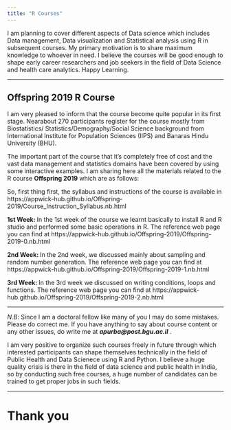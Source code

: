 ```yaml
---
title: "R Courses"
---
```


I am planning to cover different aspects of Data science which includes Data management, Data visualization and Statistical analysis using R in subsequent courses. My primary motivation is to share maximum knowledge to whoever in need. I believe the courses will be good enough to shape early career researchers and job seekers in the field of Data Science and health care analytics. Happy Learning.

---

## Offspring 2019 R Course

I am very pleased to inform that the course become quite popular in its first stage. Nearabout 270 participants register for the course mostly from Biostatistics/ Statistics/Demography/Social Science background from International Institute for Population Sciences (IIPS) and Banaras Hindu University (BHU). 

The important part of the course that it's completely free of cost and the vast data management and statistics domains have been covered by using some interactive examples. I am sharing here all the materials related to the R course **Offspring 2019** which are as follows:

So, first thing first, the syllabus and instructions of the course is available in https://appwick-hub.github.io/Offspring-2019/Course_Instruction_Syllabus.nb.html \ref [https://appwick-hub.github.io/Offspring-2019/Course_Instruction_Syllabus.nb.html]

**1st Week: ** In the 1st week of the course we learnt basically to install R and R studio and performed some basic operations in R. The reference web page you can find at https://appwick-hub.github.io/Offspring-2019/Offspring-2019-0.nb.html \ref [https://appwick-hub.github.io/Offspring-2019/Offspring-2019-0.nb.html]

**2nd Week: ** In the 2nd week, we discussed mainly about sampling and random number generation. The reference web page you can find at https://appwick-hub.github.io/Offspring-2019/Offspring-2019-1.nb.html \ref [https://appwick-hub.github.io/Offspring-2019/Offspring-2019-1.nb.html]


**3rd Week: ** In the 3rd week we discussed on writing conditions, loops and functions. The reference web page you can find at https://appwick-hub.github.io/Offspring-2019/Offspring-2019-2.nb.html \ref [https://appwick-hub.github.io/Offspring-2019/Offspring-2019-2.nb.html]

---

$N.B:$ Since I am a doctoral fellow like many of you I may do some mistakes. Please do correct me. If you have anything to say about course content or any other issues, do write me at ***apurba@post.bgu.ac.il*** \ref [apurba@post.bgu.ac.il]. 

I am very positive to organize such courses freely in future through which interested participants can shape themselves technically in the field of Public Health and Data Scienece using R and Python. I believe a huge quality crisis is there in the field of data science and public health in India, so by conducting such free courses, a huge number of candidates can be trained to get proper jobs in such fields.  

---

# Thank you